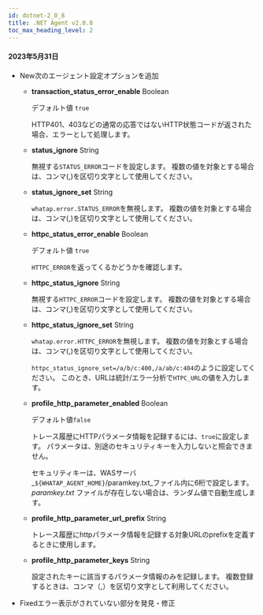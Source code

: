 ```yaml
---
id: dotnet-2_0_8
title: .NET Agent v2.0.8
toc_max_heading_level: 2
---
```


#### 2023年5月31日

-   <Status>New</Status>次のエージェント設定オプションを追加

    -   **transaction_status_error_enable** <span class='type'>Boolean</span>

        デフォルト値 `true`

        HTTP401、403などの通常の応答ではないHTTP状態コードが返された場合、エラーとして処理します。

    -   **status_ignore** <span class='type'>String</span>

        無視する`STATUS_ERROR`コードを設定します。 複数の値を対象とする場合は、コンマ(,)を区切り文字として使用してください。

    -   **status_ignore_set** <span class='type'>String</span>

        `whatap.error.STATUS_ERROR`を無視します。 複数の値を対象とする場合は、コンマ(,)を区切り文字として使用してください。

    -   **httpc_status_error_enable** <span class='type'>Boolean</span>

        デフォルト値 `true`

        `HTTPC_ERROR`を返ってくるかどうかを確認します。

    -   **httpc_status_ignore** <span class='type'>String</span>

        無視する`HTTPC_ERROR`コードを設定します。 複数の値を対象とする場合は、コンマ(,)を区切り文字として使用してください。

    -   **httpc_status_ignore_set** <span class='type'>String</span>

        `whatap.error.HTTPC_ERROR`を無視します。 複数の値を対象とする場合は、コンマ(,)を区切り文字として使用してください。

        `httpc_status_ignore_set=/a/b/c:400,/a/ab/c:404`のように設定してください。 このとき、URLは統計/エラー分析で`HTPC_URL`の値を入力します。

    -   **profile_http_parameter_enabled** <span class='type'>Boolean</span>

        デフォルト値`false`

        トレース履歴にHTTPパラメータ情報を記録するには、`true`に設定します。 パラメータは、別途のセキュリティキーを入力しないと照会できません。   

        セキュリティキーは、WASサーバ _`${WHATAP_AGENT_HOME}`/paramkey.txt_ファイル内に6桁で設定します。 _paramkey.txt_ ファイルが存在しない場合は、ランダム値で自動生成します。

    -   **profile_http_parameter_url_prefix** <span class='type'>String</span>

        トレース履歴にhttpパラメータ情報を記録する対象URLのprefixを定義するときに使用します。

    -   **profile_http_parameter_keys** <span class='type'>String</span>

        設定されたキーに該当するパラメータ情報のみを記録します。 複数登録するときは、コンマ（,）を区切り文字として利用してください。

-   <Status>Fixed</Status>エラー表示がされていない部分を発見・修正

